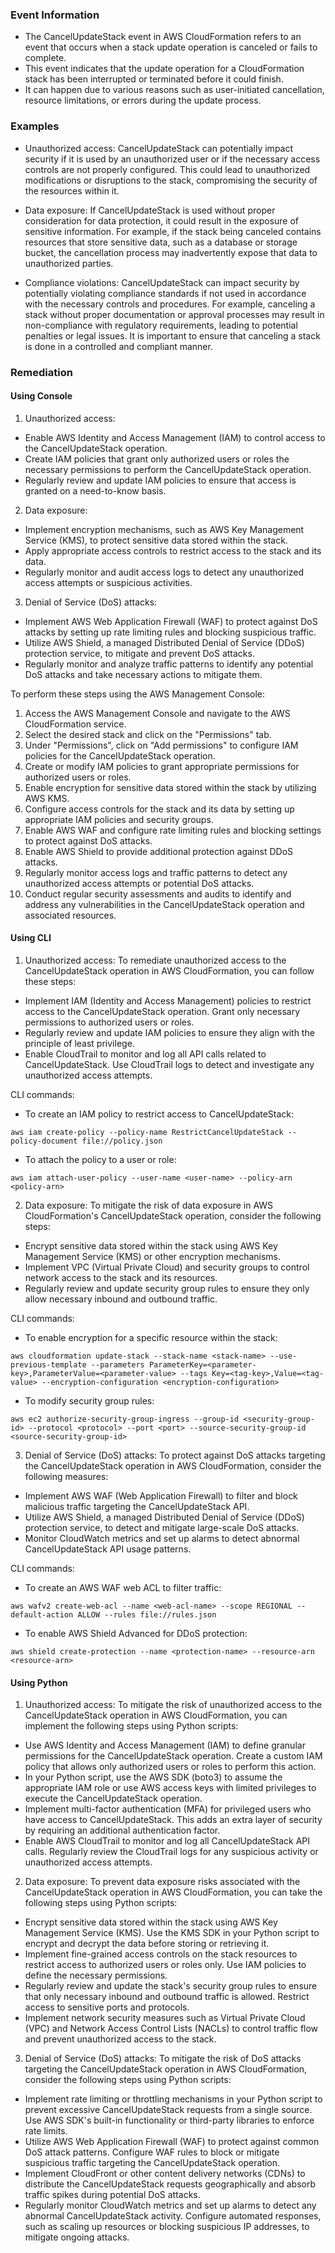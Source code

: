 
### Event Information

- The CancelUpdateStack event in AWS CloudFormation refers to an event that occurs when a stack update operation is canceled or fails to complete.
- This event indicates that the update operation for a CloudFormation stack has been interrupted or terminated before it could finish.
- It can happen due to various reasons such as user-initiated cancellation, resource limitations, or errors during the update process.


### Examples

- Unauthorized access: CancelUpdateStack can potentially impact security if it is used by an unauthorized user or if the necessary access controls are not properly configured. This could lead to unauthorized modifications or disruptions to the stack, compromising the security of the resources within it.

- Data exposure: If CancelUpdateStack is used without proper consideration for data protection, it could result in the exposure of sensitive information. For example, if the stack being canceled contains resources that store sensitive data, such as a database or storage bucket, the cancellation process may inadvertently expose that data to unauthorized parties.

- Compliance violations: CancelUpdateStack can impact security by potentially violating compliance standards if not used in accordance with the necessary controls and procedures. For example, canceling a stack without proper documentation or approval processes may result in non-compliance with regulatory requirements, leading to potential penalties or legal issues. It is important to ensure that canceling a stack is done in a controlled and compliant manner.

### Remediation

#### Using Console

1. Unauthorized access:
- Enable AWS Identity and Access Management (IAM) to control access to the CancelUpdateStack operation.
- Create IAM policies that grant only authorized users or roles the necessary permissions to perform the CancelUpdateStack operation.
- Regularly review and update IAM policies to ensure that access is granted on a need-to-know basis.

2. Data exposure:
- Implement encryption mechanisms, such as AWS Key Management Service (KMS), to protect sensitive data stored within the stack.
- Apply appropriate access controls to restrict access to the stack and its data.
- Regularly monitor and audit access logs to detect any unauthorized access attempts or suspicious activities.

3. Denial of Service (DoS) attacks:
- Implement AWS Web Application Firewall (WAF) to protect against DoS attacks by setting up rate limiting rules and blocking suspicious traffic.
- Utilize AWS Shield, a managed Distributed Denial of Service (DDoS) protection service, to mitigate and prevent DoS attacks.
- Regularly monitor and analyze traffic patterns to identify any potential DoS attacks and take necessary actions to mitigate them.

To perform these steps using the AWS Management Console:
1. Access the AWS Management Console and navigate to the AWS CloudFormation service.
2. Select the desired stack and click on the "Permissions" tab.
3. Under "Permissions", click on "Add permissions" to configure IAM policies for the CancelUpdateStack operation.
4. Create or modify IAM policies to grant appropriate permissions for authorized users or roles.
5. Enable encryption for sensitive data stored within the stack by utilizing AWS KMS.
6. Configure access controls for the stack and its data by setting up appropriate IAM policies and security groups.
7. Enable AWS WAF and configure rate limiting rules and blocking settings to protect against DoS attacks.
8. Enable AWS Shield to provide additional protection against DDoS attacks.
9. Regularly monitor access logs and traffic patterns to detect any unauthorized access attempts or potential DoS attacks.
10. Conduct regular security assessments and audits to identify and address any vulnerabilities in the CancelUpdateStack operation and associated resources.

#### Using CLI

1. Unauthorized access: To remediate unauthorized access to the CancelUpdateStack operation in AWS CloudFormation, you can follow these steps:

- Implement IAM (Identity and Access Management) policies to restrict access to the CancelUpdateStack operation. Grant only necessary permissions to authorized users or roles.
- Regularly review and update IAM policies to ensure they align with the principle of least privilege.
- Enable CloudTrail to monitor and log all API calls related to CancelUpdateStack. Use CloudTrail logs to detect and investigate any unauthorized access attempts.

CLI commands:
- To create an IAM policy to restrict access to CancelUpdateStack:
```
aws iam create-policy --policy-name RestrictCancelUpdateStack --policy-document file://policy.json
```
- To attach the policy to a user or role:
```
aws iam attach-user-policy --user-name <user-name> --policy-arn <policy-arn>
```

2. Data exposure: To mitigate the risk of data exposure in AWS CloudFormation's CancelUpdateStack operation, consider the following steps:

- Encrypt sensitive data stored within the stack using AWS Key Management Service (KMS) or other encryption mechanisms.
- Implement VPC (Virtual Private Cloud) and security groups to control network access to the stack and its resources.
- Regularly review and update security group rules to ensure they only allow necessary inbound and outbound traffic.

CLI commands:
- To enable encryption for a specific resource within the stack:
```
aws cloudformation update-stack --stack-name <stack-name> --use-previous-template --parameters ParameterKey=<parameter-key>,ParameterValue=<parameter-value> --tags Key=<tag-key>,Value=<tag-value> --encryption-configuration <encryption-configuration>
```
- To modify security group rules:
```
aws ec2 authorize-security-group-ingress --group-id <security-group-id> --protocol <protocol> --port <port> --source-security-group-id <source-security-group-id>
```

3. Denial of Service (DoS) attacks: To protect against DoS attacks targeting the CancelUpdateStack operation in AWS CloudFormation, consider the following measures:

- Implement AWS WAF (Web Application Firewall) to filter and block malicious traffic targeting the CancelUpdateStack API.
- Utilize AWS Shield, a managed Distributed Denial of Service (DDoS) protection service, to detect and mitigate large-scale DoS attacks.
- Monitor CloudWatch metrics and set up alarms to detect abnormal CancelUpdateStack API usage patterns.

CLI commands:
- To create an AWS WAF web ACL to filter traffic:
```
aws wafv2 create-web-acl --name <web-acl-name> --scope REGIONAL --default-action ALLOW --rules file://rules.json
```
- To enable AWS Shield Advanced for DDoS protection:
```
aws shield create-protection --name <protection-name> --resource-arn <resource-arn>
```

#### Using Python

1. Unauthorized access: To mitigate the risk of unauthorized access to the CancelUpdateStack operation in AWS CloudFormation, you can implement the following steps using Python scripts:

- Use AWS Identity and Access Management (IAM) to define granular permissions for the CancelUpdateStack operation. Create a custom IAM policy that allows only authorized users or roles to perform this action.
- In your Python script, use the AWS SDK (boto3) to assume the appropriate IAM role or use AWS access keys with limited privileges to execute the CancelUpdateStack operation.
- Implement multi-factor authentication (MFA) for privileged users who have access to CancelUpdateStack. This adds an extra layer of security by requiring an additional authentication factor.
- Enable AWS CloudTrail to monitor and log all CancelUpdateStack API calls. Regularly review the CloudTrail logs for any suspicious activity or unauthorized access attempts.

2. Data exposure: To prevent data exposure risks associated with the CancelUpdateStack operation in AWS CloudFormation, you can take the following steps using Python scripts:

- Encrypt sensitive data stored within the stack using AWS Key Management Service (KMS). Use the KMS SDK in your Python script to encrypt and decrypt the data before storing or retrieving it.
- Implement fine-grained access controls on the stack resources to restrict access to authorized users or roles only. Use IAM policies to define the necessary permissions.
- Regularly review and update the stack's security group rules to ensure that only necessary inbound and outbound traffic is allowed. Restrict access to sensitive ports and protocols.
- Implement network security measures such as Virtual Private Cloud (VPC) and Network Access Control Lists (NACLs) to control traffic flow and prevent unauthorized access to the stack.

3. Denial of Service (DoS) attacks: To mitigate the risk of DoS attacks targeting the CancelUpdateStack operation in AWS CloudFormation, consider the following steps using Python scripts:

- Implement rate limiting or throttling mechanisms in your Python script to prevent excessive CancelUpdateStack requests from a single source. Use AWS SDK's built-in functionality or third-party libraries to enforce rate limits.
- Utilize AWS Web Application Firewall (WAF) to protect against common DoS attack patterns. Configure WAF rules to block or mitigate suspicious traffic targeting the CancelUpdateStack operation.
- Implement CloudFront or other content delivery networks (CDNs) to distribute the CancelUpdateStack requests geographically and absorb traffic spikes during potential DoS attacks.
- Regularly monitor CloudWatch metrics and set up alarms to detect any abnormal CancelUpdateStack activity. Configure automated responses, such as scaling up resources or blocking suspicious IP addresses, to mitigate ongoing attacks.

